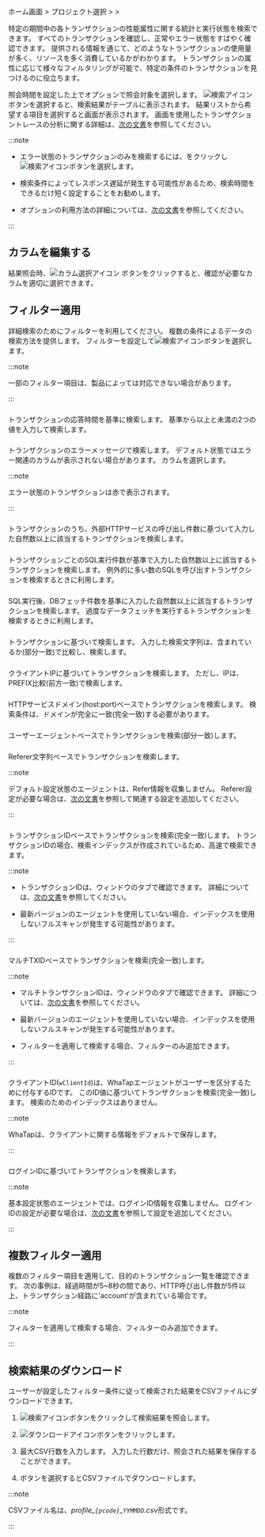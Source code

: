 ホーム画面 &gt; プロジェクト選択 &gt; <Cmdname sid="analysis" className="uitext" /> &gt; <Cmdname sid="tx_search" className="uitext" />

特定の期間中の各トランザクションの性能属性に関する統計と実行状態を検索できます。 すべてのトランザクションを確認し、正常やエラー状態をすばやく確認できます。 提供される情報を通じて、どのようなトランザクションの使用量が多く、リソースを多く消費しているかがわかります。 トランザクションの属性に応じて様々なフィルタリングが可能で、特定の条件のトランザクションを見つけるのに役立ちます。

<ImgLang img='apm-tx-search.png' desc='TX検索' />

照会時間を設定した上で<Cmdname sid="application" className="uitext" />オプションで照会対象を選択します。 ![検索アイコン](/img/ico-btn-search.png)ボタンを選択すると、検索結果がテーブルに表示されます。 結果リストから希望する項目を選択すると<Cmdname sid="TTL06527" className="uitext" />画面が表示されます。 <Cmdname sid="TTL06527" className="uitext" />画面を使用したトランザクショントレースの分析に関する詳細は、[次の文書](trs-profile#details)を参照してください。

:::note

- エラー状態のトランザクションのみを検索するには、<Cmdname sid="show_only_error" className="uitext" />をクリックし![検索アイコン](/img/ico-btn-search.png)ボタンを選択します。

- 検索条件によってレスポンス遅延が発生する可能性があるため、検索時間をできるだけ短く設定することをお勧めします。

- <Cmdname sid="time_selector" className="uitext" />オプションの利用方法の詳細については、[次の文書](usage-ui#timeselector)を参照してください。

:::

## カラムを編集する

<ImgLang img='whatap_application_analysis_tx_profile_column.png' desc='カラム選択' />

結果照会時、![カラム選択アイコン](/img/ico-column-set.svg) <Cmdname sid="column_select" className="uitext" />ボタンをクリックすると、確認が必要なカラムを適切に選択できます。

## フィルター適用

詳細検索のためにフィルターを利用してください。 複数の条件によるデータの検索方法を提供します。 フィルターを設定して![検索アイコン](/img/ico-btn-search.png)ボタンを選択します。

:::note

一部のフィルター項目は、製品によっては対応できない場合があります。

:::

### <Cmdname sid="TTL06361" />

<ImgLang img='apm-tx-search-elapsed-time.png' desc='経過時間' />

トランザクションの応答時間を基準に検索します。 基準から以上と未満の2つの値を入力して検索します。

### <Cmdname sid="TTL06088" />

<ImgLang img='apm-tx-search-error-message.png' desc='エラーメッセージ' />

トランザクションのエラーメッセージで検索します。 デフォルト状態ではエラー関連のカラムが表示されない場合があります。 カラムを選択します。

:::note

エラー状態のトランザクションは赤で表示されます。

:::

### <Cmdname sid="TTL06089" />

<ImgLang img='apm-tx-search-http-call.png' desc='HTTPコール件数' />

トランザクションのうち、外部HTTPサービスの呼び出し件数に基づいて入力した自然数以上に該当するトランザクションを検索します。

### <Cmdname sid="TTL06097" />

<ImgLang img='apm-tx-search-sql-count.png' desc='SQL件数' />

トランザクションごとのSQL実行件数が基準で入力した自然数以上に該当するトランザクションを検索します。 例外的に多い数のSQLを呼び出すトランザクションを検索するときに利用します。

### <Cmdname sid="TTL06094" />

<ImgLang img='apm-tx-search-sql-fetch-count.png' desc='SQLフェッチ数' />

SQL実行後、DBフェッチ件数を基準に入力した自然数以上に該当するトランザクションを検索します。 過度なデータフェッチを実行するトランザクションを検索するときに利用します。

### <Cmdname sid="TTL06918" />

<ImgLang img='apm-tx-search-transaction.png' desc='トランザクション' />

トランザクションに基づいて検索します。 入力した検索文字列は、含まれているか(部分一致)で比較し、検索します。

### <Cmdname sid="TTL06081" />

<ImgLang img='apm-tx-search-client-ip.png' desc='IP' />

クライアントIPに基づいてトランザクションを検索します。 ただし、IPは、PREFIX比較(前方一致)で検索します。

### <Cmdname sid="TTL06101" />

<ImgLang img='apm-tx-search-domain.png' desc='ドメイン' />

HTTPサービスドメイン(host:port)ベースでトランザクションを検索します。 検索条件は、ドメインが完全に一致(完全一致)する必要があります。

### <Cmdname sid="TTL06359" />

<ImgLang img='apm-tx-search-user-agent.png' desc='ユーザーエージェント' />

ユーザーエージェントベースでトランザクションを検索(部分一致)します。

<InDoc product="java,python,nodejs">

### <Cmdname sid="TTL06108" />

Referer文字列ベースでトランザクションを検索します。

:::note

デフォルト設定状態のエージェントは、Refer情報を収集しません。 Referer設定が必要な場合は、[次の文書](analysis-apm-trs#stat-referer)を参照して関連する設定を追加してください。

:::

</InDoc>

### <Cmdname sid="TTL06111" />

<ImgLang img='apm-tx-search-tx-id.png' desc='TX ID' />

トランザクションIDベースでトランザクションを検索(完全一致)します。 トランザクションIDの場合、検索インデックスが作成されているため、高速で検索できます。

:::note

- トランザクションIDは、<Cmdname sid="TTL06527" className="uitext" />ウィンドウの<Cmdname sid="TTL06125" className="uitext" />タブで確認できます。 詳細については、[次の文書](trs-profile#anlaysis-trace-record-summary)を参照してください。

- 最新バージョンのエージェントを使用していない場合、インデックスを使用しないフルスキャンが発生する可能性があります。

:::

### <Cmdname sid="TTL06107" />

<ImgLang img='apm-tx-search-mtx-id.png' desc='マルチTX ID' />

マルチTXIDベースでトランザクションを検索(完全一致)します。

:::note

<Xclude product="dotnet">

- マルチトランザクションIDは、<Cmdname sid="TTL06527" className="uitext" />ウィンドウの<Cmdname sid="TTL06125" className="uitext" />タブで確認できます。 詳細については、[次の文書](trs-multi-trace#trace-multi-tx)を参照してください。

</Xclude>

- 最新バージョンのエージェントを使用していない場合、インデックスを使用しないフルスキャンが発生する可能性があります。

- <Cmdname sid="TTL06107" className="uitext" />フィルターを適用して検索する場合、<Cmdname sid="TTL06111" className="uitext" />フィルターのみ追加できます。

:::

### <Cmdname sid="TTL06420" />

<ImgLang img='apm-tx-search-wclientid.png' desc='クライアントID' />

クライアントID(`wClientId`)は、WhaTapエージェントがユーザーを区分するために付与するIDです。 このID値に基づいてトランザクションを検索(完全一致)します。 検索のためのインデックスはありません。

:::note

WhaTapは、クライアントに関する情報をデフォルトで保存します。

:::

<InDoc product="java">

### <Cmdname sid="TTL06082" />

ログインIDに基づいてトランザクションを検索します。

:::note

基本設定状態のエージェントでは、ログインID情報を収集しません。 ログインIDの設定が必要な場合は、[次の文書](script-plugin#common-plugin)を参照して設定を追加してください。

:::

</InDoc>

## 複数フィルター適用

複数のフィルター項目を適用して、目的のトランザクション一覧を確認できます。 次の事例は、経過時間が5~8秒の間であり、HTTP呼び出し件数が5件以上、トランザクション経路に'account'が含まれている場合です。

<ImgLang img='apm-tx-search-multiple-filtering.png' desc='マルチフィルタの適用' />

:::note

<Cmdname sid="TTL06107" className="uitext" />フィルターを適用して検索する場合、<Cmdname sid="TTL06111" className="uitext" />フィルターのみ追加できます。

:::

## 検索結果のダウンロード

ユーザーが設定したフィルター条件に従って検索された結果をCSVファイルにダウンロードできます。 

1. ![検索アイコン](/img/ico-btn-search.png)ボタンをクリックして検索結果を照会します。

2. ![ダウンロードアイコン](/img/ic-csv-download-ms.svg)ボタンをクリックします。

3. 最大CSV行数を入力します。 入力した行数だけ、照会された結果を保存することができます。

4. <Cmdname sid="download" className="uitext" />ボタンを選択するとCSVファイルでダウンロードします。

:::note

CSVファイル名は、*profile\_`{pcode}`\_`YYMMDD`.csv*形式です。

:::

